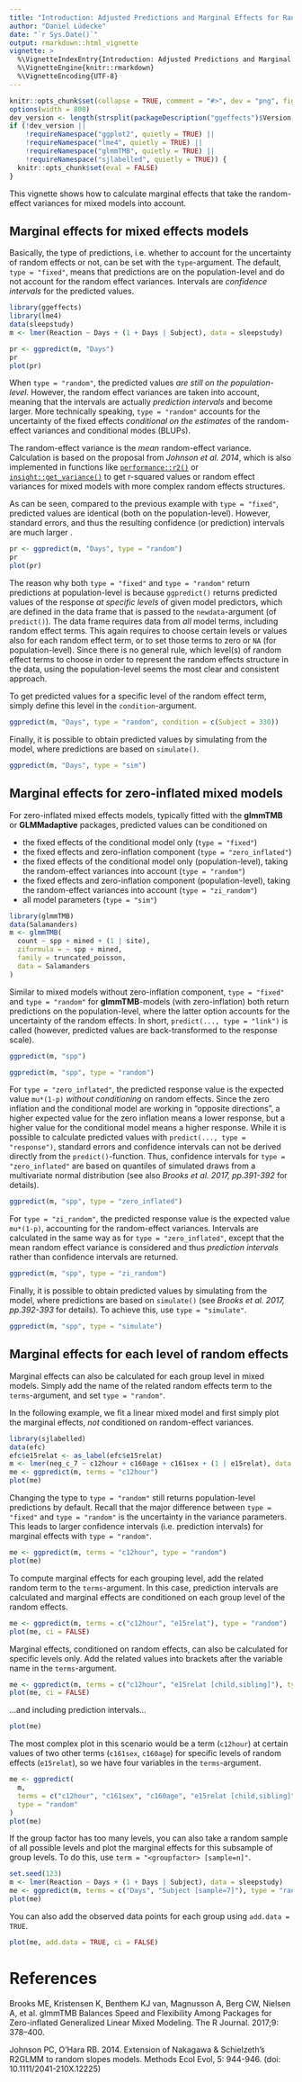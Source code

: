 ```yaml
---
title: "Introduction: Adjusted Predictions and Marginal Effects for Random Effects Models"
author: "Daniel Lüdecke"
date: "`r Sys.Date()`"
output: rmarkdown::html_vignette
vignette: >
  %\VignetteIndexEntry{Introduction: Adjusted Predictions and Marginal Effects for Random Effects Models}
  %\VignetteEngine{knitr::rmarkdown}
  %\VignetteEncoding{UTF-8}
---
```


```r
knitr::opts_chunk$set(collapse = TRUE, comment = "#>", dev = "png", fig.width = 7, fig.height = 4, message = FALSE, warning = FALSE)
options(width = 800)
dev_version <- length(strsplit(packageDescription("ggeffects")$Version, "\\.")[[1]]) > 3
if (!dev_version ||
    !requireNamespace("ggplot2", quietly = TRUE) ||
    !requireNamespace("lme4", quietly = TRUE) ||
    !requireNamespace("glmmTMB", quietly = TRUE) ||
    !requireNamespace("sjlabelled", quietly = TRUE)) {
  knitr::opts_chunk$set(eval = FALSE)
}
```

This vignette shows how to calculate marginal effects that take the random-effect variances for mixed models into account. 

## Marginal effects for mixed effects models

Basically, the type of predictions, i.e. whether to account for the uncertainty of random effects or not, can be set with the `type`-argument. The default, `type = "fixed"`, means that predictions are on the population-level and do not account for the random effect variances. Intervals are _confidence intervals_ for the predicted values.

```r
library(ggeffects)
library(lme4)
data(sleepstudy)
m <- lmer(Reaction ~ Days + (1 + Days | Subject), data = sleepstudy)

pr <- ggpredict(m, "Days")
pr
plot(pr)
```

When `type = "random"`, the predicted values _are still on the population-level_. However, the random effect variances are taken into account, meaning that the intervals are actually _prediction intervals_ and become larger. More technically speaking, `type = "random"` accounts for the uncertainty of the fixed effects _conditional on the estimates_ of the random-effect variances and conditional modes (BLUPs).

The random-effect variance is the _mean_ random-effect variance. Calculation is based on the proposal from _Johnson et al. 2014_, which is also implemented in functions like [`performance::r2()`](https://easystats.github.io/performance/reference/r2_nakagawa.html) or [`insight::get_variance()`](https://easystats.github.io/insight/reference/get_variance.html) to get r-squared values or random effect variances for mixed models with more complex random effects structures.

As can be seen, compared to the previous example with `type = "fixed"`, predicted values are identical (both on the population-level). However, standard errors, and thus the resulting confidence (or prediction) intervals are much larger .

```r
pr <- ggpredict(m, "Days", type = "random")
pr
plot(pr)
```

The reason why both `type = "fixed"` and `type = "random"` return predictions at population-level is because `ggpredict()` returns predicted values of the response _at specific levels_ of given model predictors, which are defined in the data frame that is passed to the `newdata`-argument (of `predict()`). The data frame requires data from _all_ model terms, including random effect terms. This again requires to choose certain levels or values also for each random effect term, or to set those terms to zero or `NA` (for population-level). Since there is no general rule, which level(s) of random effect terms to choose in order to represent the random effects structure in the data, using the population-level seems the most clear and consistent approach.

To get predicted values for a specific level of the random effect term, simply define this level in the `condition`-argument.

```r
ggpredict(m, "Days", type = "random", condition = c(Subject = 330))
```

Finally, it is possible to obtain predicted values by simulating from the model, where predictions are based on `simulate()`.
 
```r
ggpredict(m, "Days", type = "sim")
```

## Marginal effects for zero-inflated mixed models

For zero-inflated mixed effects models, typically fitted with the **glmmTMB** or **GLMMadaptive** packages, predicted values can be conditioned on

  * the fixed effects of the conditional model only (`type = "fixed"`)
  * the fixed effects and zero-inflation component (`type = "zero_inflated"`)
  * the fixed effects of the conditional model only (population-level), taking the random-effect variances into account (`type = "random"`)
  * the fixed effects and zero-inflation component (population-level), taking the random-effect variances into account (`type = "zi_random"`)
  * all model parameters (`type = "sim"`)

```r
library(glmmTMB)
data(Salamanders)
m <- glmmTMB(
  count ~ spp + mined + (1 | site), 
  ziformula = ~ spp + mined, 
  family = truncated_poisson, 
  data = Salamanders
)
```

Similar to mixed models without zero-inflation component, `type = "fixed"` and `type = "random"` for **glmmTMB**-models (with zero-inflation) both return predictions on the population-level, where the latter option accounts for the uncertainty of the random effects. In short, `predict(..., type = "link")` is called (however, predicted values are back-transformed to the response scale).

```r
ggpredict(m, "spp")

ggpredict(m, "spp", type = "random")
```

For `type = "zero_inflated"`, the predicted response value is the expected value `mu*(1-p)` _without conditioning_ on random effects. Since the zero inflation and the conditional model are working in "opposite directions", a higher expected value for the zero inflation means a lower response, but a higher value for the conditional model means a higher response. While it is possible to calculate predicted values with `predict(..., type = "response")`, standard errors and confidence intervals can not be derived directly from the `predict()`-function. Thus, confidence intervals for `type = "zero_inflated"` are based on quantiles of simulated draws from a multivariate normal distribution (see also _Brooks et al. 2017, pp.391-392_ for details).


```r
ggpredict(m, "spp", type = "zero_inflated")
```

For `type = "zi_random"`, the predicted response value is the expected value `mu*(1-p)`, accounting for the random-effect variances. Intervals are calculated in the same way as for `type = "zero_inflated"`, except that the mean random effect variance is considered and thus _prediction intervals_ rather than confidence intervals are returned.

```r
ggpredict(m, "spp", type = "zi_random")
```

Finally, it is possible to obtain predicted values by simulating from the model, where predictions are based on `simulate()` (see _Brooks et al. 2017, pp.392-393_ for details). To achieve this, use `type = "simulate"`.
 
```r
ggpredict(m, "spp", type = "simulate")
```

## Marginal effects for each level of random effects

Marginal effects can also be calculated for each group level in mixed models. Simply add the name of the related random effects term to the `terms`-argument, and set `type = "random"`.

In the following example, we fit a linear mixed model and first simply plot the marginal effects, _not_ conditioned on random-effect variances.

```r
library(sjlabelled)
data(efc)
efc$e15relat <- as_label(efc$e15relat)
m <- lmer(neg_c_7 ~ c12hour + c160age + c161sex + (1 | e15relat), data = efc)
me <- ggpredict(m, terms = "c12hour")
plot(me)
```

Changing the type to `type = "random"` still returns population-level predictions by default. Recall that the major difference between `type = "fixed"` and `type = "random"` is the uncertainty in the variance parameters. This leads to larger confidence intervals (i.e. prediction intervals) for marginal effects with `type = "random"`.

```r
me <- ggpredict(m, terms = "c12hour", type = "random")
plot(me)
```

To compute marginal effects for each grouping level, add the related random term to the `terms`-argument. In this case, prediction intervals are calculated and marginal effects are conditioned on each group level of the random effects.

```r
me <- ggpredict(m, terms = c("c12hour", "e15relat"), type = "random")
plot(me, ci = FALSE)
```

Marginal effects, conditioned on random effects, can also be calculated for specific levels only. Add the related values into brackets after the variable name in the `terms`-argument.

```r
me <- ggpredict(m, terms = c("c12hour", "e15relat [child,sibling]"), type = "random")
plot(me, ci = FALSE)
```

...and including prediction intervals...

```r
plot(me)
```

The most complex plot in this scenario would be a term (`c12hour`) at certain values of two other terms (`c161sex`, `c160age`) for specific levels of random effects (`e15relat`), so we have four variables in the `terms`-argument.

```r
me <- ggpredict(
  m, 
  terms = c("c12hour", "c161sex", "c160age", "e15relat [child,sibling]"), 
  type = "random"
)
plot(me)
```

If the group factor has too many levels, you can also take a random sample of all possible levels and plot the marginal effects for this subsample of group levels. To do this, use `term = "<groupfactor> [sample=n]"`.

```r
set.seed(123)
m <- lmer(Reaction ~ Days + (1 + Days | Subject), data = sleepstudy)
me <- ggpredict(m, terms = c("Days", "Subject [sample=7]"), type = "random")
plot(me)
```

You can also add the observed data points for each group using `add.data = TRUE`.

```r
plot(me, add.data = TRUE, ci = FALSE)
```

# References

Brooks ME, Kristensen K, Benthem KJ van, Magnusson A, Berg CW, Nielsen A, et al. glmmTMB Balances Speed and Flexibility Among Packages for Zero-inflated Generalized Linear Mixed Modeling. The R Journal. 2017;9: 378–400.

Johnson PC, O'Hara RB. 2014. Extension of Nakagawa & Schielzeth's R2GLMM to random slopes models. Methods Ecol Evol, 5: 944-946. (doi: 10.1111/2041-210X.12225)
